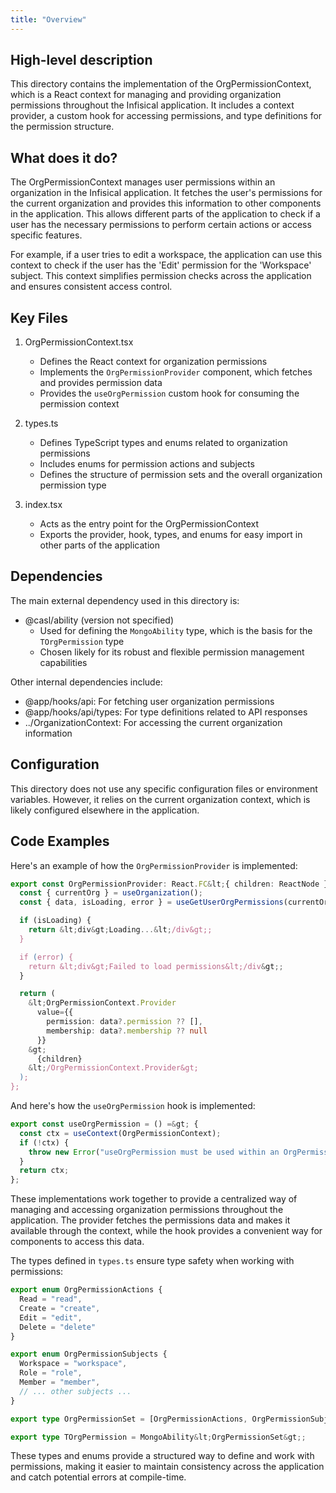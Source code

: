 ```yaml
---
title: "Overview"
---
```


## High-level description
This directory contains the implementation of the OrgPermissionContext, which is a React context for managing and providing organization permissions throughout the Infisical application. It includes a context provider, a custom hook for accessing permissions, and type definitions for the permission structure.

## What does it do?
The OrgPermissionContext manages user permissions within an organization in the Infisical application. It fetches the user's permissions for the current organization and provides this information to other components in the application. This allows different parts of the application to check if a user has the necessary permissions to perform certain actions or access specific features.

For example, if a user tries to edit a workspace, the application can use this context to check if the user has the 'Edit' permission for the 'Workspace' subject. This context simplifies permission checks across the application and ensures consistent access control.

## Key Files
1. OrgPermissionContext.tsx
   - Defines the React context for organization permissions
   - Implements the `OrgPermissionProvider` component, which fetches and provides permission data
   - Provides the `useOrgPermission` custom hook for consuming the permission context

2. types.ts
   - Defines TypeScript types and enums related to organization permissions
   - Includes enums for permission actions and subjects
   - Defines the structure of permission sets and the overall organization permission type

3. index.tsx
   - Acts as the entry point for the OrgPermissionContext
   - Exports the provider, hook, types, and enums for easy import in other parts of the application

## Dependencies
The main external dependency used in this directory is:

- @casl/ability (version not specified)
  - Used for defining the `MongoAbility` type, which is the basis for the `TOrgPermission` type
  - Chosen likely for its robust and flexible permission management capabilities

Other internal dependencies include:
- @app/hooks/api: For fetching user organization permissions
- @app/hooks/api/types: For type definitions related to API responses
- ../OrganizationContext: For accessing the current organization information

## Configuration
This directory does not use any specific configuration files or environment variables. However, it relies on the current organization context, which is likely configured elsewhere in the application.

## Code Examples

Here's an example of how the `OrgPermissionProvider` is implemented:

```typescript
export const OrgPermissionProvider: React.FC&lt;{ children: ReactNode }&gt; = ({ children }) =&gt; {
  const { currentOrg } = useOrganization();
  const { data, isLoading, error } = useGetUserOrgPermissions(currentOrg?.id);

  if (isLoading) {
    return &lt;div&gt;Loading...&lt;/div&gt;;
  }

  if (error) {
    return &lt;div&gt;Failed to load permissions&lt;/div&gt;;
  }

  return (
    &lt;OrgPermissionContext.Provider
      value={{
        permission: data?.permission ?? [],
        membership: data?.membership ?? null
      }}
    &gt;
      {children}
    &lt;/OrgPermissionContext.Provider&gt;
  );
};
```

And here's how the `useOrgPermission` hook is implemented:

```typescript
export const useOrgPermission = () =&gt; {
  const ctx = useContext(OrgPermissionContext);
  if (!ctx) {
    throw new Error("useOrgPermission must be used within an OrgPermissionProvider");
  }
  return ctx;
};
```

These implementations work together to provide a centralized way of managing and accessing organization permissions throughout the application. The provider fetches the permissions data and makes it available through the context, while the hook provides a convenient way for components to access this data.

The types defined in `types.ts` ensure type safety when working with permissions:

```typescript
export enum OrgPermissionActions {
  Read = "read",
  Create = "create",
  Edit = "edit",
  Delete = "delete"
}

export enum OrgPermissionSubjects {
  Workspace = "workspace",
  Role = "role",
  Member = "member",
  // ... other subjects ...
}

export type OrgPermissionSet = [OrgPermissionActions, OrgPermissionSubjects];

export type TOrgPermission = MongoAbility&lt;OrgPermissionSet&gt;;
```

These types and enums provide a structured way to define and work with permissions, making it easier to maintain consistency across the application and catch potential errors at compile-time.